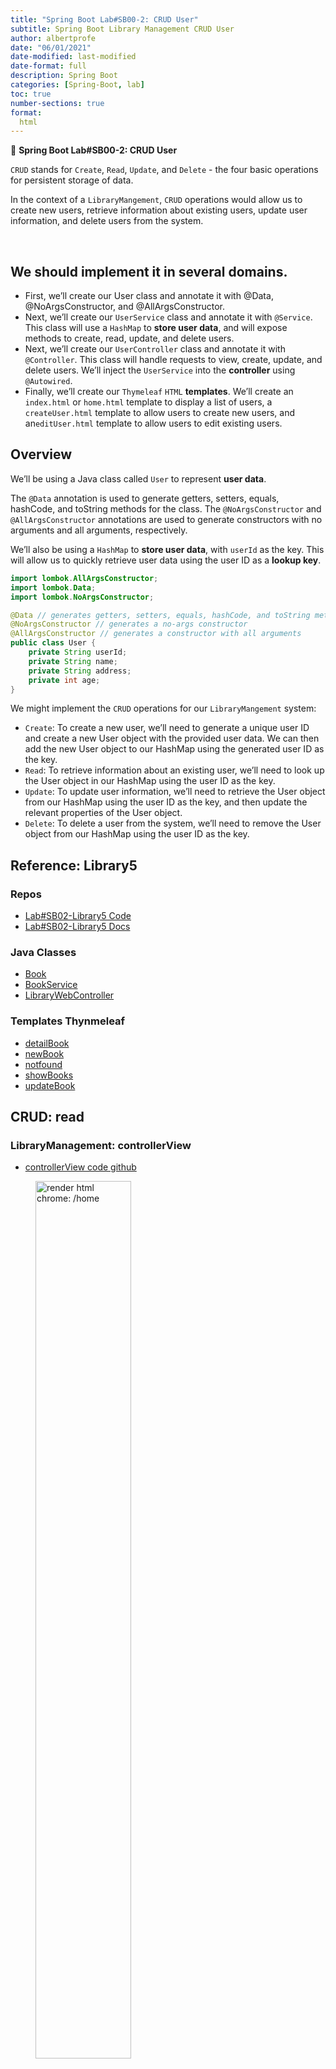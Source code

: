 ```yaml
---
title: "Spring Boot Lab#SB00-2: CRUD User"
subtitle: Spring Boot Library Management CRUD User
author: albertprofe
date: "06/01/2021"
date-modified: last-modified
date-format: full
description: Spring Boot
categories: [Spring-Boot, lab]
toc: true
number-sections: true
format:
  html
---
```


::: {.labs}
📘 **Spring Boot Lab#SB00-2: CRUD User**

``CRUD`` stands for ``Create``, ``Read``, ``Update``, and ``Delete`` - the four basic operations for persistent storage of data.

In the context of a ``LibraryMangement``, ``CRUD`` operations would allow us to create new users, retrieve information about existing users, update user information, and delete users from the system.

:::

</br>

::: {.callout-note}
## We should implement it in **several domains.**

- First, we'll create our User class and annotate it with @Data, @NoArgsConstructor, and @AllArgsConstructor.
- Next, we'll create our ``UserService`` class and annotate it with ``@Service``. This class will use a ``HashMap`` to **store user data**, and will expose methods to create, read, update, and delete users.
- Next, we'll create our ``UserController`` class and annotate it with ``@Controller``. This class will handle requests to view, create, update, and delete users. We'll inject the ``UserService`` into the **controller** using ``@Autowired``.
- Finally, we'll create our ``Thymeleaf`` ``HTML`` **templates**. We'll create an ``index.html`` or ``home.html`` template to display a list of users, a ``createUser.html`` template to allow users to create new users, and an`` editUser.html`` template to allow users to edit existing users.

:::


## Overview

We'll be using a Java class called ``User`` to represent **user data**.

::: {.column-margin}

The ``@Data`` annotation is used to generate getters, setters, equals, hashCode, and toString methods for the class. The ``@NoArgsConstructor`` and ``@AllArgsConstructor`` annotations are used to generate constructors with no arguments and all arguments, respectively.

:::

We'll also be using a ``HashMap`` to **store user data**, with ``userId`` as the key. This will allow us to quickly retrieve user data using the user ID as a **lookup key**.

```java
import lombok.AllArgsConstructor;
import lombok.Data;
import lombok.NoArgsConstructor;

@Data // generates getters, setters, equals, hashCode, and toString methods
@NoArgsConstructor // generates a no-args constructor
@AllArgsConstructor // generates a constructor with all arguments
public class User {
    private String userId;
    private String name;
    private String address;
    private int age;
}
```
We might implement the ``CRUD`` operations for our ``LibraryMangement`` system:

- ``Create``: To create a new user, we'll need to generate a unique user ID and create a new User object with the provided user data. We can then add the new User object to our HashMap using the generated user ID as the key.
- ``Read``: To retrieve information about an existing user, we'll need to look up the User object in our HashMap using the user ID as the key.
- ``Update``: To update user information, we'll need to retrieve the User object from our HashMap using the user ID as the key, and then update the relevant properties of the User object.
- ``Delete``: To delete a user from the system, we'll need to remove the User object from our HashMap using the user ID as the key.

## Reference: Library5

### Repos

- [Lab#SB02-Library5 Code](https://github.com/AlbertProfe/cifojava2022-3/tree/master/library5){.external}
- [Lab#SB02-Library5 Docs](https://github.com/AlbertProfe/cifojava2022-3/wiki/Library5:-ThymeLeaf-Web-Project){.external}

### Java Classes

- [Book](https://github.com/AlbertProfe/cifojava2022-3/blob/master/library5/src/main/java/io/company/library/Book.java){.external}
- [BookService](https://github.com/AlbertProfe/cifojava2022-3/blob/master/library5/src/main/java/io/company/library/BookService.java){.external}
- [LibraryWebController](https://github.com/AlbertProfe/cifojava2022-3/blob/master/library5/src/main/java/io/company/library/LibraryWebController.java){.external}

### Templates Thynmeleaf

- [detailBook](https://github.com/AlbertProfe/cifojava2022-3/blob/master/library5/src/main/resources/templates/detailBook.html){.external}
- [newBook](https://github.com/AlbertProfe/cifojava2022-3/blob/master/library5/src/main/resources/templates/newBook.html){.external}
- [notfound](https://github.com/AlbertProfe/cifojava2022-3/blob/master/library5/src/main/resources/templates/notfound.html){.external}
- [showBooks](https://github.com/AlbertProfe/cifojava2022-3/blob/master/library5/src/main/resources/templates/showBooks.html){.external}
- [updateBook](https://github.com/AlbertProfe/cifojava2022-3/blob/master/library5/src/main/resources/templates/updateBook.html){.external}

## CRUD: read

### LibraryManagement: controllerView

- [controllerView code github](https://github.com/AlbertProfe/CifoJava2023/tree/master/controllerView){.external}

![render html chrome: /home](/images/springboot/viewController1.png){width="60%"}


![render html chrome: /user/users](/images/springboot/viewController2.png){width="60%"}


![render html chrome: /librarian/librarians](/images/springboot/viewController3.png){width="60%"}


## CRUD: create

### Create book

![CRUD: create book](/images/springboot/crud-create.png)



## CRUD: update

## CRUD: delete



<!--- navLinks -->
<br><br>
<div class=row>
<br>
<div class='column left previous'>
<br>
[{{< fa solid arrow-left >}} Spring Boot: Data](/springboot/boot-concepts-data.qmd)
<br>
</div>
<br>
<div class='column center'>
<br>
[{{< fa solid arrow-up >}} top](#top)
<br>
</div>
<br>
<div class='column right next'>
<br>
[Lab 2: Spring Boot Projects  {{< fa solid arrow-right >}}](/springboot/sblab2.qmd)
<br>
</div>
<br>
</div>
